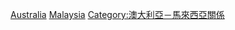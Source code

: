 [[Category:馬來西亞駐外高級專員|Australia]]
[[Category:駐澳大利亞大使|Malaysia]]
[[Category:澳大利亞－馬來西亞關係|Category:澳大利亞－馬來西亞關係]]